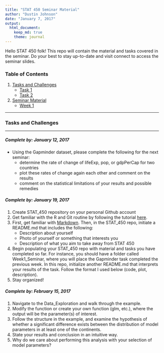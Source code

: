 ```yaml
---
title: "STAT 450 Seminar Material"
author: "Dustin Johnson"
date: "January 7, 2017"
output: 
  html_document:
    keep_md: true
    theme: journal
---
```


Hello STAT 450 folk! This repo will contain the material and tasks covered in the seminar. Do your best to stay up-to-date and visit connect to access the seminar slides.

### Table of Contents
1. [Tasks and Challenges](#tasks)
	* [Task 1](#jan12)
	* [Task 2](#jan19)
2. [Seminar Material](#material)
	* [Week 1](#jan5)


---


### Tasks and Challenges <a name="tasks"></a>

---

##### Complete by: January 12, 2017 <a name="jan12"></a>

* Using the Gapminder dataset, please complete the following for the next seminar:
	* determine the rate of change of lifeExp, pop, or gdpPerCap for two countries
	* plot these rates of change again each other and comment on the results
	* comment on the statistical limitations of your results and possible remedies
	
##### Complete by: January 19, 2017 <a name="jan19"></a>
1. Create STAT_450 repository on your personal Github account
2. Get familiar with the R and Git routine by following the tutorial [here](https://www.r-bloggers.com/rstudio-and-github/).
3. First, get familiar with [Markdown](http://www.markdowntutorial.com/). Then, in the STAT_450 repo, initiate a README.md that includes the following:
	* Description about yourself
	* Photo of yourself or something that interests you
	* Description of what you aim to take away from STAT 450
4. Begin populating your STAT_450 repo with material and tasks you have completed so far. For instance, you should have a folder called Week1_Seminar, where you will place the Gapminder task completed the previous week. In this repo, initialize another README.md that interprets your results of the task. Follow the format I used below (code, plot, description).
5. Stay organized!

##### Complete by: February 15, 2017 <a name="feb15"></a>
1. Navigate to the Data_Exploration and walk through the example.
2. Modify the function or create your own function (glm, etc.), where the output will be the parameter(s) of interest.
3. Follow the structure in the example, and examine the hypothesis of whether a significant difference exists between the distribution of model parameters in at least one of the continents.
4. State your results and conclusion in an intuitive way.
5. Why do we care about performing this analysis with your selection of model parameters?